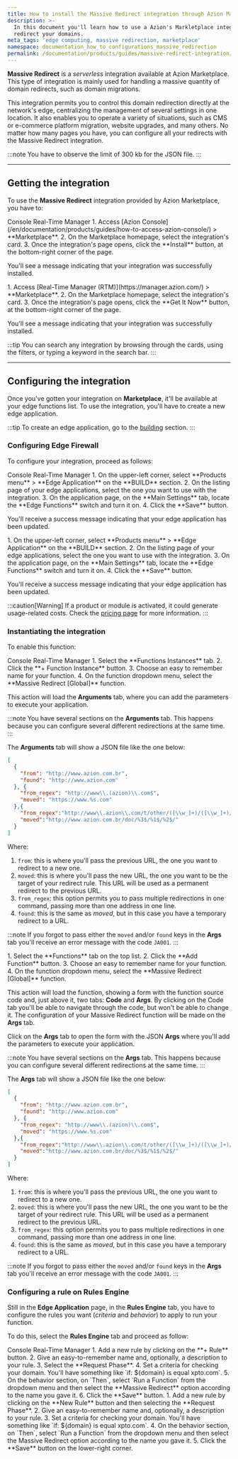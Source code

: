 ```yaml
---
title: How to install the Massive Redirect integration through Azion Marketplace
description: >-
  In this document you'll learn how to use a Azion's Markletplace integration to
  redirect your domains.
meta_tags: 'edge computing, massive redirection, marketplace'
namespace: documentation_how_to_configurations_massive_redirection
permalink: /documentation/products/guides/massive-redirect-integration/
---
```




**Massive Redirect** is a *serverless* integration available at Azion Marketplace. This type of integration is mainly used for handling a massive quantity of domain redirects, such as domain migrations.

This integration permits you to control this domain redirection directly at the network's edge, centralizing the management of several settings in one location. It also enables you to operate a variety of situations, such as CMS or e-commerce platform migration, website upgrades, and many others. No matter how many pages you have, you can configure all your redirects with the Massive Redirect integration.

:::note
You have to observe the limit of 300 kb for the JSON file.
:::

---

## Getting the integration

To use the **Massive Redirect** integration provided by Azion Marketplace, you have to:

<Tabs client:visible>
    <Fragment slot="tab.console">Console</Fragment>
    <Fragment slot="tab.rtm">Real-Time Manager</Fragment>

<Fragment slot="panel.console">
1. Access [Azion Console](/en/documentation/products/guides/how-to-access-azion-console/) > **Marketplace**.
2. On the Marketplace homepage, select the integration's card.
3. Once the integration's page opens, click the **Install** button, at the bottom-right corner of the page.

You'll see a message indicating that your integration was successfully installed.
</Fragment>

<Fragment slot="panel.rtm">
1. Access [Real-Time Manager (RTM)](https://manager.azion.com/) > **Marketplace**.
2. On the Marketplace homepage, select the integration's card.
3. Once the integration's page opens, click the **Get It Now** button, at the bottom-right corner of the page.

You'll see a message indicating that your integration was successfully installed.
</Fragment>

</Tabs>

:::tip
You can search any integration by browsing through the cards, using the filters, or typing a keyword in the search bar.
:::

---

## Configuring the integration

Once you've gotten your integration on **Marketplace**, it'll be available at your edge functions list. To use the integration, you'll have to create a new edge application.

:::tip
To create an edge application, go to the [building](/en/documentation/products/guides/build/build-an-application/) section.
:::

### Configuring Edge Firewall

To configure your integration, proceed as follows:

<Tabs client:visible>
    <Fragment slot="tab.console">Console</Fragment>
    <Fragment slot="tab.rtm">Real-Time Manager</Fragment>

<Fragment slot="panel.console">
1. On the upper-left corner, select **Products menu** > **Edge Application** on the **BUILD** section.
2. On the listing page of your edge applications, select the one you want to use with the integration.
3. On the application page, on the **Main Settings** tab, locate the **Edge Functions** switch and turn it on.
4. Click the **Save** button.

You'll receive a success message indicating that your edge application has been updated.
</Fragment>

<Fragment slot="panel.rtm">
1. On the upper-left corner, select **Products menu** > **Edge Application** on the **BUILD** section.
2. On the listing page of your edge applications, select the one you want to use with the integration.
3. On the application page, on the **Main Settings** tab, locate the **Edge Functions** switch and turn it on.
4. Click the **Save** button.

You'll receive a success message indicating that your edge application has been updated.
</Fragment>

</Tabs>

:::caution[Warning]
If a product or module is activated, it could generate usage-related costs. Check the [pricing page](/en/documentation/products/pricing/) for more information.
:::

### Instantiating the integration

To enable this function:

<Tabs client:visible>
    <Fragment slot="tab.console">Console</Fragment>
    <Fragment slot="tab.rtm">Real-Time Manager</Fragment>

<Fragment slot="panel.console">
1. Select the **Functions Instances** tab.
2. Click the **+ Function Instance** button.
3. Choose an easy to remember name for your function.
4. On the function dropdown menu, select the **Massive Redirect [Global]** function.

This action will load the **Arguments** tab, where you can add the parameters to execute your application.

:::note
You have several sections on the **Arguments** tab. This happens because you can configure several different redirections at the same time.
:::

The **Arguments** tab will show a JSON file like the one below:

```json
[
  {
    "from": "http://www.azion.com.br",
    "found": "http://www.azion.com"
  }, {
    "from_regex": "http://www\\.(azion)\\.com$",
    "moved": "https://www.%s.com"
  },{
    "from_regex":"http://www\\.azion\\.com/t/other/([\\w_]+)/([\\w_]+)/([\\w_]+)/$",
    "moved":"http://www.azion.com.br/doc/%3$/%1$/%2$/"
  }
]
```

Where:
1. `from`: this is where you'll pass the previous URL, the one you want to redirect to a new one.
2. `moved`: this is where you'll pass the new URL, the one you want to be the target of your redirect rule. This URL will be used as a permanent redirect to the previous URL.
3. `from_regex`: this option permits you to pass multiple redirections in one command, passing more than one address in one line.
4. `found`: this is the same as *moved*, but in this case you have a temporary redirect to a URL.

:::note
If you forgot to pass either the `moved` and/or `found` keys in the **Args** tab you'll receive an error message with the code `JA001`. 
:::
</Fragment>

<Fragment slot="panel.rtm">
1. Select the **Functions** tab on the top list.
2. Click the **Add Function** button.
3. Choose an easy to remember name for your function.
4. On the function dropdown menu, select the **Massive Redirect [Global]** function.

This action will load the function, showing a form with the function source code and, just above it, two tabs: **Code** and **Args**. By clicking on the Code tab you'll be able to navigate through the code, but won't be able to change it. The configuration of your Massive Redirect function will be made on the **Args** tab.

Click on the **Args** tab to open the form with the JSON **Args** where you'll add the parameters to execute your application.

:::note
You have several sections on the **Args** tab. This happens because you can configure several different redirections at the same time.
:::

The **Args** tab will show a JSON file like the one below:

```json
[
  {
    "from": "http://www.azion.com.br",
    "found": "http://www.azion.com"
  }, {
    "from_regex": "http://www\\.(azion)\\.com$",
    "moved": "https://www.%s.com"
  },{
    "from_regex":"http://www\\.azion\\.com/t/other/([\\w_]+)/([\\w_]+)/([\\w_]+)/$",
    "moved":"http://www.azion.com.br/doc/%3$/%1$/%2$/"
  }
]
```

Where:
1. `from`: this is where you'll pass the previous URL, the one you want to redirect to a new one.
2. `moved`: this is where you'll pass the new URL, the one you want to be the target of your redirect rule. This URL will be used as a permanent redirect to the previous URL.
3. `from_regex`: this option permits you to pass multiple redirections in one command, passing more than one address in one line.
4. `found`: this is the same as *moved*, but in this case you have a temporary redirect to a URL.

:::note
If you forgot to pass either the `moved` and/or `found` keys in the **Args** tab you'll receive an error message with the code `JA001`. 
:::
</Fragment>

</Tabs>

### Configuring a rule on Rules Engine

Still in the **Edge Application** page, in the **Rules Engine** tab, you have to configure the rules you want (*criteria* and *behavior*) to apply to run your function.

To do this, select the **Rules Engine** tab and proceed as follow:

<Tabs client:visible>
    <Fragment slot="tab.console">Console</Fragment>
    <Fragment slot="tab.rtm">Real-Time Manager</Fragment>

<Fragment slot="panel.console">
1. Add a new rule by clicking on the **+ Rule** button.
2. Give an easy-to-remember name and, optionally, a description to your rule.
3. Select the **Request Phase**.
4. Set a criteria for checking your domain. You'll have something like `if: ${domain} is equal xpto.com`.
5. On the behavior section, on `Then`, select `Run a Function` from the dropdown menu and then select the **Massive Redirect** option according to the name you gave it. 
6. Click the **Save** button.
</Fragment>

<Fragment slot="panel.rtm">
1. Add a new rule by clicking on the **New Rule** button and then selecting the **Request Phase**.
2. Give an easy-to-remember name and, optionally, a description to your rule.
3. Set a criteria for checking your domain. You'll have something like `if: ${domain} is equal xpto.com`.
4. On the behavior section, on `Then`, select `Run a Function` from the dropdown menu and then select the Massive Redirect option according to the name you gave it. 
5. Click the **Save** button on the lower-right corner.
</Fragment>

</Tabs>